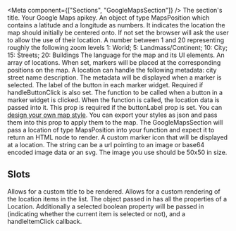 
<Meta
component={["Sections", "GoogleMapsSection"]}
/>
<PropsTable>
  <PropsTableRow value="title" type="string" optional>
    The section's title.
  </PropsTableRow>
  <PropsTableRow value="apikey" type="string" required>
    Your Google Maps apikey.
  </PropsTableRow>
  <PropsTableRow value="startLocation" type="MapsPosition" optional>
    An object of type MapsPosition which contains a latitude and a longitude as numbers.
    It indicates the location the map should initially be centered onto.
    If not set the browser will ask the user to allow the use of their location.
  </PropsTableRow>
  <PropsTableRow value="zoom" type="number" default="15" optional>
    A number between 1 and 20 representing roughly the following zoom levels
    1: World;
    5: Landmass/Continent;
    10: City;
    15: Streets;
    20: Buildings
  </PropsTableRow>
  <PropsTableRow value="language" type="string" required>
    The language for the map and its UI elements.
  </PropsTableRow>
  <PropsTableRow value="locations" type="MapsLocation[]" optional>
    An array of locations. When set, markers will be placed at the corresponding positions on the map. 
    A location can handle the following metadata: <span class="code">city</span> <span class="code">street</span> <span class="code">name</span> <span class="code">description</span>. The metadata will be displayed when a marker is selected.
  </PropsTableRow>
  <PropsTableRow value="buttonLabel" type="string" optional>
    The label of the button in each marker widget. Required if handleButtonClick is also set.
  </PropsTableRow>
  <PropsTableRow value="handleButtonClick" type="Function" optional>
    The function to be called when a button in a marker widget is clicked. When the function is called, the location data is passed into it.
    This prop is required if the buttonLabel prop is set.
  </PropsTableRow>
  <PropsTableRow value="mapStyles" type="google.maps.MapTypeStyle[] | string" optional>
    You can <a class="ui-text-red-900 ui-underline" href="https://mapstyle.withgoogle.com/" target="_blank">design your own map style</a>. You can export your styles as json and pass them into this prop to apply them to the map.
  </PropsTableRow>
  <PropsTableRow value="renderInfoWindow" type="Function" optional>
    The GoogleMapsSection will pass a location of type MapsPosition into your function and expect it to return an HTML node to render.
  </PropsTableRow>
  <PropsTableRow value="markerIcon" type="string" optional>
    A custom marker icon that will be displayed at a location. The string can be a url pointing to an image or base64 encoded image data or an svg.
    The image you use should be 50x50 in size.
  </PropsTableRow>
</PropsTable>

## Slots

<SlotsTable>
  <SlotsTableRow value="title" prop="string">
    Allows for a custom title to be rendered.
  </SlotsTableRow>
  <SlotsTableRow value="locationItem" prop="Location">
    Allows for a custom rendering of the location items in the list.
    The object passed in has all the properties of a Location. 
    Additionally a <span class="code">selected</span> boolean property will be passed in (indicating whether the current item is selected or not),
    and a <span class="code">handleItemClick</span> callback.
  </SlotsTableRow>
</SlotsTable>

<ExampleLoader example="Sections/GoogleMapsSection.tsx" />
<ExampleLoader example="Sections/GoogleMapsSection.ScopedSlots.tsx" />
